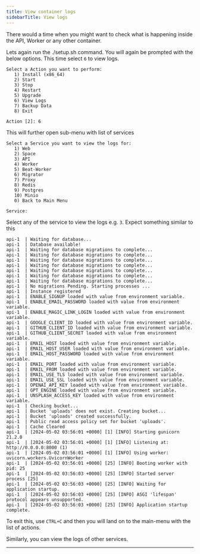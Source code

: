 ```yaml
---
title: View container logs
sidebarTitle: View logs
---
```

There would a time when you might want to check what is happening inside the API, Worker or any other container.

Lets again run the ./setup.sh command. You will again be prompted with the below options. This time select `6` to view logs.
```
Select a Action you want to perform:
   1) Install (x86_64)
   2) Start
   3) Stop
   4) Restart
   5) Upgrade
   6) View Logs
   7) Backup Data
   8) Exit

Action [2]: 6
```

This will further open sub-menu with list of services
```
Select a Service you want to view the logs for:
   1) Web
   2) Space
   3) API
   4) Worker
   5) Beat-Worker
   6) Migrator
   7) Proxy
   8) Redis
   9) Postgres
   10) Minio
   0) Back to Main Menu

Service: 
```
Select any of the service to view the logs e.g. `3`. Expect something similar to this
```
api-1  | Waiting for database...
api-1  | Database available!
api-1  | Waiting for database migrations to complete...
api-1  | Waiting for database migrations to complete...
api-1  | Waiting for database migrations to complete...
api-1  | Waiting for database migrations to complete...
api-1  | Waiting for database migrations to complete...
api-1  | Waiting for database migrations to complete...
api-1  | Waiting for database migrations to complete...
api-1  | No migrations Pending. Starting processes ...
api-1  | Instance registered
api-1  | ENABLE_SIGNUP loaded with value from environment variable.
api-1  | ENABLE_EMAIL_PASSWORD loaded with value from environment variable.
api-1  | ENABLE_MAGIC_LINK_LOGIN loaded with value from environment variable.
api-1  | GOOGLE_CLIENT_ID loaded with value from environment variable.
api-1  | GITHUB_CLIENT_ID loaded with value from environment variable.
api-1  | GITHUB_CLIENT_SECRET loaded with value from environment variable.
api-1  | EMAIL_HOST loaded with value from environment variable.
api-1  | EMAIL_HOST_USER loaded with value from environment variable.
api-1  | EMAIL_HOST_PASSWORD loaded with value from environment variable.
api-1  | EMAIL_PORT loaded with value from environment variable.
api-1  | EMAIL_FROM loaded with value from environment variable.
api-1  | EMAIL_USE_TLS loaded with value from environment variable.
api-1  | EMAIL_USE_SSL loaded with value from environment variable.
api-1  | OPENAI_API_KEY loaded with value from environment variable.
api-1  | GPT_ENGINE loaded with value from environment variable.
api-1  | UNSPLASH_ACCESS_KEY loaded with value from environment variable.
api-1  | Checking bucket...
api-1  | Bucket 'uploads' does not exist. Creating bucket...
api-1  | Bucket 'uploads' created successfully.
api-1  | Public read access policy set for bucket 'uploads'.
api-1  | Cache Cleared
api-1  | [2024-05-02 03:56:01 +0000] [1] [INFO] Starting gunicorn 21.2.0
api-1  | [2024-05-02 03:56:01 +0000] [1] [INFO] Listening at: http://0.0.0.0:8000 (1)
api-1  | [2024-05-02 03:56:01 +0000] [1] [INFO] Using worker: uvicorn.workers.UvicornWorker
api-1  | [2024-05-02 03:56:01 +0000] [25] [INFO] Booting worker with pid: 25
api-1  | [2024-05-02 03:56:03 +0000] [25] [INFO] Started server process [25]
api-1  | [2024-05-02 03:56:03 +0000] [25] [INFO] Waiting for application startup.
api-1  | [2024-05-02 03:56:03 +0000] [25] [INFO] ASGI 'lifespan' protocol appears unsupported.
api-1  | [2024-05-02 03:56:03 +0000] [25] [INFO] Application startup complete.
```
To exit this, use `CTRL+C` and then you will land on to the main-menu with the list of actions.

Similarly, you can view the logs of other services.

***